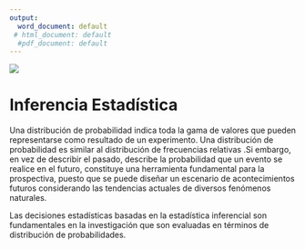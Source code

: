 ```yaml
---
output:
  word_document: default
 # html_document: default
  #pdf_document: default
---
```

![](caratula.png)




\pagebreak
 # Inferencia Estadística

  Una distribución de probabilidad
  indica toda la gama de valores que
  pueden representarse como resultado de un experimento. Una
  distribución de probabilidad es similar al
  distribución de frecuencias relativas .Si embargo, en vez
  de describir el pasado, describe la probabilidad que un evento se
  realice en el futuro, constituye una herramienta fundamental para
  la prospectiva, puesto que se puede diseñar un escenario
  de acontecimientos futuros considerando las tendencias actuales
  de diversos fenómenos naturales.

\pagebreak
  Las decisiones estadísticas basadas en la estadística inferencial son fundamentales
  en la investigación que son evaluadas en
  términos de distribución de
  probabilidades.

